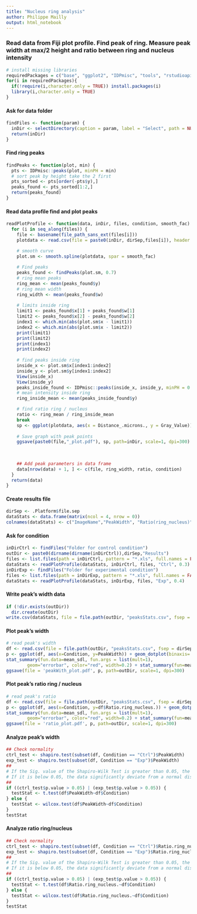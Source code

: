 ```yaml
---
title: "Nucleus ring analysis"
author: Philippe Mailly
output: html_notebook
---
```


### Read data from Fiji plot profile. Find peak of ring. Measure peak width at max/2 height and ratio between ring and nucleus intensity

```r
# install missing libraries
requiredPackages = c("base", "ggplot2", "IDPmisc", "tools", "rstudioapi", "svDialogs", "stringr", "pracma")
for(i in requiredPackages){
  if(!require(i,character.only = TRUE)) install.packages(i)
  library(i,character.only = TRUE)
}
```
#### Ask for data folder
```r
findFiles <- function(param) {
  inDir <- selectDirectory(caption = param, label = "Select", path = NULL)
  return(inDir)
}
```
#### Find ring peaks
```r
findPeaks <- function(plot, min) {
  pts <- IDPmisc::peaks(plot, minPH = min)
  # sort peak by height take the 2 first
  pts_sorted <- pts[order(-pts$y),]
  peaks_found <- pts_sorted[1:2,]
  return(peaks_found)
}
```
#### Read data profile find and plot peaks
```r
readPlotProfile <- function(data, inDir, files, condition, smooth_fac) {
  for (i in seq_along(files)) {
    file <- basename(file_path_sans_ext(files[i]))
    plotdata <- read.csv(file = paste0(inDir, dirSep,files[i]), header = TRUE, sep = '\t')

    # smooth curve
    plot.sm <- smooth.spline(plotdata, spar = smooth_fac)
    
    # Find peaks
    peaks_found <- findPeaks(plot.sm, 0.7)
    # ring mean peaks
    ring_mean <- mean(peaks_found$y)
    # ring mean width
    ring_width <- mean(peaks_found$w)
    
    # limits inside ring
    limit1 <- peaks_found$x[1] + peaks_found$w[1]
    limit2 <- peaks_found$x[2] - peaks_found$w[2]
    index1 <- which.min(abs(plot.sm$x - limit1))
    index2 <- which.min(abs(plot.sm$x - limit2))
    print(limit1)
    print(limit2)
    print(index1)
    print(index2)
                        
    # find peaks inside ring
    inside_x <- plot.sm$x[index1:index2]
    inside_y <- plot.sm$y[index1:index2]
    View(inside_x)
    View(inside_y)
    peaks_inside_found <- IDPmisc::peaks(inside_x, inside_y, minPH = 0.7)
    # mean intensity inside ring
    ring_inside_mean <- mean(peaks_inside_found$y)

    # find ratio ring / nucleus
    ratio <- ring_mean / ring_inside_mean
    break  
    sp <- ggplot(plotdata, aes(x = Distance_.microns., y = Gray_Value)) + geom_line() + geom_point() + geom_point(data = peaks_found, aes(x = x, y = y), color = "green") + geom_line(aes(x = plot.sm$x, y = plot.sm$y), linetype = "dashed", color="red") + labs(x = "distance (µm)", y = "gray value") + geom_hline(yintercept = ring_mean, linetype = "dashed", color="blue") + geom_hline(yintercept = ring_inside_mean, linetype = "dashed", color="blue") + geom_vline(xintercept = limit1, linetype = "dashed", color="purple") + geom_vline(xintercept = limit2, linetype = "dashed", color="purple")
    
    # Save graph with peak points
    ggsave(paste0(file,"_plot.pdf"), sp, path=inDir, scale=1, dpi=300)
    
    
    
    ## Add peak parameters in data frame
    data[nrow(data) + 1, ] <- c(file, ring_width, ratio, condition)
  }
  return(data)
}
```
#### Create results file
```r
dirSep <- .Platform$file.sep
dataStats <- data.frame(matrix(ncol = 4, nrow = 0))
colnames(dataStats) <- c("ImageName","PeakWidth", "Ratio(ring_nucleus)", "Condition")
```
#### Ask for condition
```r
inDirCtrl <- findFiles("Folder for control condition")
outDir <- paste0(dirname(dirname(inDirCtrl)),dirSep,"Results")
files <- list.files(path = inDirCtrl, pattern = "*.xls", full.names = FALSE)
dataStats <- readPlotProfile(dataStats, inDirCtrl, files, "Ctrl", 0.3)
inDirExp <- findFiles("Folder for experimental condition")
files <- list.files(path = inDirExp, pattern = "*.xls", full.names = FALSE)
dataStats <- readPlotProfile(dataStats, inDirExp, files, "Exp", 0.4)
```
#### Write peak's width data
```r
if (!dir.exists(outDir))
  dir.create(outDir)
write.csv(dataStats, file = file.path(outDir, "peaksStats.csv", fsep = dirSep))
```
#### Plot peak's width
```r
# read peak's width
df <- read.csv(file = file.path(outDir, "peaksStats.csv", fsep = dirSep), sep = ',', header = TRUE)
p <- ggplot(df, aes(x=Condition, y=PeakWidth)) + geom_dotplot(binaxis='y', stackdir='center') +
stat_summary(fun.data=mean_sdl, fun.args = list(mult=1), 
        geom="errorbar", color="red", width=0.2) + stat_summary(fun=mean, geom="point", color="red") + xlab("Condition") + ylab("ring width (µm)")
ggsave(file = 'peakWith_plot.pdf', p, path=outDir, scale=1, dpi=300)
```
#### Plot peak's ratio ring / nucleus
```r
# read peak's ratio
df <- read.csv(file = file.path(outDir, "peaksStats.csv", fsep = dirSep), sep = ',', header = TRUE)
p <- ggplot(df, aes(x=Condition, y=df$Ratio.ring_nucleus.)) + geom_dotplot(binaxis='y', stackdir='center') +
stat_summary(fun.data=mean_sdl, fun.args = list(mult=1), 
        geom="errorbar", color="red", width=0.2) + stat_summary(fun=mean, geom="point", color="red") + xlab("Condition") + ylab("ratio ring/nucleus intensity")
ggsave(file = 'ratio_plot.pdf', p, path=outDir, scale=1, dpi=300)
```
#### Analyze peak's width
```r
## Check normality
ctrl_test <- shapiro.test(subset(df, Condition == "Ctrl")$PeakWidth)
exp_test <- shapiro.test(subset(df, Condition == "Exp")$PeakWidth)
##
# If the Sig. value of the Shapiro-Wilk Test is greater than 0.05, the data is normal. 
# If it is below 0.05, the data significantly deviate from a normal distribution.
##
if ((ctrl_test$p.value > 0.05) | (exp_test$p.value > 0.05)) {
  testStat <- t.test(df$PeakWidth~df$Condition)
} else {
  testStat <- wilcox.test(df$PeakWidth~df$Condition)
}
testStat
```
#### Analyze ratio ring/nucleus
```r
## Check normality
ctrl_test <- shapiro.test(subset(df, Condition == "Ctrl")$Ratio.ring_nucleus.)
exp_test <- shapiro.test(subset(df, Condition == "Exp")$Ratio.ring_nucleus.)
##
# If the Sig. value of the Shapiro-Wilk Test is greater than 0.05, the data is normal. 
# If it is below 0.05, the data significantly deviate from a normal distribution.
##
if ((ctrl_test$p.value > 0.05) | (exp_test$p.value > 0.05)) {
  testStat <- t.test(df$Ratio.ring_nucleus.~df$Condition)
} else {
  testStat <- wilcox.test(df$Ratio.ring_nucleus.~df$Condition)
}
testStat
```